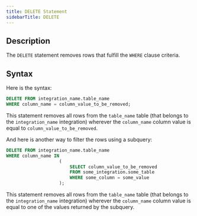 ```yaml
---
title: DELETE Statement
sidebarTitle: DELETE
---
```


## Description

The `DELETE` statement removes rows that fulfill the `WHERE` clause criteria.

## Syntax

Here is the syntax:

```sql
DELETE FROM integration_name.table_name
WHERE column_name = column_value_to_be_removed;
```

This statement removes all rows from the `table_name` table (that belongs to the `integration_name` integration) wherever the `column_name` column value is equal to `column_value_to_be_removed`.

And here is another way to filter the rows using a subquery:

```sql
DELETE FROM integration_name.table_name
WHERE column_name IN
                    (
                        SELECT column_value_to_be_removed
                        FROM some_integration.some_table
                        WHERE some_column = some_value
                    );
```

This statement removes all rows from the `table_name` table (that belongs to the `integration_name` integration) wherever the `column_name` column value is equal to one of the values returned by the subquery.
